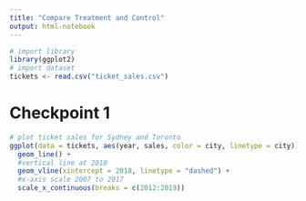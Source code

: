 ```yaml
---
title: "Compare Treatment and Control"
output: html-notebook
---
```


```r
# import library
library(ggplot2)
# import dataset
tickets <- read.csv("ticket_sales.csv")
```
# Checkpoint 1
```r
# plot ticket sales for Sydney and Toronto
ggplot(data = tickets, aes(year, sales, color = city, linetype = city)) +
  geom_line() +
  #vertical line at 2018
  geom_vline(xintercept = 2018, linetype = "dashed") +
  #x-axis scale 2007 to 2017
  scale_x_continuous(breaks = c(2012:2019)) 
```